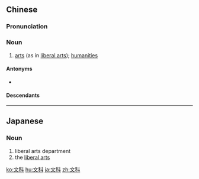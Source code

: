 ==Chinese==
{{zh-forms}}

===Pronunciation===
{{zh-pron
|m=wénkē
|c=man4 fo1
|mn=qz:bûn-kher/tw,xm,zz:bûn-kho
|cat=n
}}

===Noun===
{{zh-noun}}

# [[arts]] (as in [[liberal arts]]); [[humanities]]

====Antonyms====
* {{zh-l|理科}}

====Descendants====
{{CJKV|文科|ぶんか|문과}}

----

==Japanese==
{{ja-kanjitab|ぶん|か|yomi=o}}

===Noun===
{{ja-noun|ぶんか}}

# liberal arts department
# the [[liberal arts]]

[[ko:文科]]
[[hu:文科]]
[[ja:文科]]
[[zh:文科]]